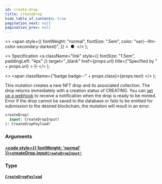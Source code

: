 ```yaml
---
id: create-drop
title: createDrop
hide_table_of_contents: true
pagination_next: null
pagination_prev: null
---
```


  <>
    <span
      style={{
        fontWeight: "normal",
        fontSize: ".5em",
        color: "var(--ifm-color-secondary-darkest)",
      }}
    >
      &nbsp;●&nbsp;
    </span>
  </>
);

  <>
    Specification
    <a
      className="link"
      style={{ fontSize: "1.5em", paddingLeft: "4px" }}
      target="_blank"
      href={props.url}
      title={"Specified by " + props.url}
    >
      ⎘
    </a>
  </>
);

  <>
    <span className={"badge badge--" + props.class}>{props.text}</span>
  </>
);

This mutation creates a new NFT drop and its associated collection. The drop returns immediately with a creation status of CREATING. You can [set up a webhook](https://docs.holaplex.com/hub/For%20Developers/webhooks-overview) to receive a notification when the drop is ready to be minted.
Error
If the drop cannot be saved to the database or fails to be emitted for submission to the desired blockchain, the mutation will result in an error.

```graphql
createDrop(
  input: CreateDropInput!
): CreateDropPayload!
```

### Arguments

#### [<code style={{ fontWeight: 'normal' }}>createDrop.<b>input</b></code>](#)<Bullet />[`CreateDropInput!`](/api/inputs/create-drop-input) <Badge class="secondary" text="non-null"/> <Badge class="secondary" text="input"/>

>

### Type

#### [`CreateDropPayload`](/api/objects/create-drop-payload) <Badge class="secondary" text="object"/>

>
